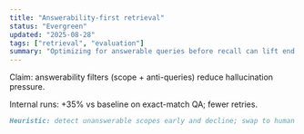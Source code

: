 ```yaml
---
title: "Answerability-first retrieval"
status: "Evergreen"
updated: "2025-08-28"
tags: ["retrieval", "evaluation"]
summary: "Optimizing for answerable queries before recall can lift end metrics."
---
```



Claim: answerability filters (scope + anti-queries) reduce hallucination pressure.

<Sidenote title="Evidence">
  Internal runs: +35% vs baseline on exact-match QA; fewer retries.
</Sidenote>

```md
Heuristic: detect unanswerable scopes early and decline; swap to human or reframe.
```
